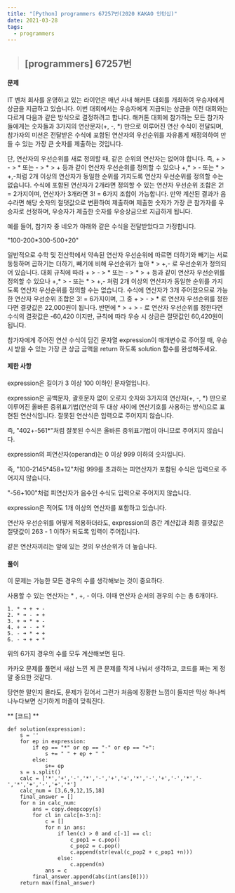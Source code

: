 ```yaml
---
title: "[Python] programmers 67257번(2020 KAKAO 인턴십)" 
date: 2021-03-28
tags:
  - programmers
---
```


> ## [programmers] 67257번 

#### 문제
IT 벤처 회사를 운영하고 있는 라이언은 매년 사내 해커톤 대회를 개최하여 우승자에게 상금을 지급하고 있습니다.
이번 대회에서는 우승자에게 지급되는 상금을 이전 대회와는 다르게 다음과 같은 방식으로 결정하려고 합니다.
해커톤 대회에 참가하는 모든 참가자들에게는 숫자들과 3가지의 연산문자(+, -, *) 만으로 이루어진 연산 수식이 전달되며, 참가자의 미션은 전달받은 수식에 포함된 연산자의 우선순위를 자유롭게 재정의하여 만들 수 있는 가장 큰 숫자를 제출하는 것입니다.

단, 연산자의 우선순위를 새로 정의할 때, 같은 순위의 연산자는 없어야 합니다. 즉, + > - > * 또는 - > * > + 등과 같이 연산자 우선순위를 정의할 수 있으나 +,* > - 또는 * > +,-처럼 2개 이상의 연산자가 동일한 순위를 가지도록 연산자 우선순위를 정의할 수는 없습니다. 수식에 포함된 연산자가 2개라면 정의할 수 있는 연산자 우선순위 조합은 2! = 2가지이며, 연산자가 3개라면 3! = 6가지 조합이 가능합니다.
만약 계산된 결과가 음수라면 해당 숫자의 절댓값으로 변환하여 제출하며 제출한 숫자가 가장 큰 참가자를 우승자로 선정하며, 우승자가 제출한 숫자를 우승상금으로 지급하게 됩니다.

예를 들어, 참가자 중 네오가 아래와 같은 수식을 전달받았다고 가정합니다.

"100-200*300-500+20"

일반적으로 수학 및 전산학에서 약속된 연산자 우선순위에 따르면 더하기와 빼기는 서로 동등하며 곱하기는 더하기, 빼기에 비해 우선순위가 높아 * > +,- 로 우선순위가 정의되어 있습니다.
대회 규칙에 따라 + > - > * 또는 - > * > + 등과 같이 연산자 우선순위를 정의할 수 있으나 +,* > - 또는 * > +,- 처럼 2개 이상의 연산자가 동일한 순위를 가지도록 연산자 우선순위를 정의할 수는 없습니다.
수식에 연산자가 3개 주어졌으므로 가능한 연산자 우선순위 조합은 3! = 6가지이며, 그 중 + > - > * 로 연산자 우선순위를 정한다면 결괏값은 22,000원이 됩니다.
반면에 * > + > - 로 연산자 우선순위를 정한다면 수식의 결괏값은 -60,420 이지만, 규칙에 따라 우승 시 상금은 절댓값인 60,420원이 됩니다.

참가자에게 주어진 연산 수식이 담긴 문자열 expression이 매개변수로 주어질 때, 우승 시 받을 수 있는 가장 큰 상금 금액을 return 하도록 solution 함수를 완성해주세요.
#### 제한 사항
expression은 길이가 3 이상 100 이하인 문자열입니다.

expression은 공백문자, 괄호문자 없이 오로지 숫자와 3가지의 연산자(+, -, *) 만으로 이루어진 올바른 중위표기법(연산의 두 대상 사이에 연산기호를 사용하는 방식)으로 표현된 연산식입니다. 잘못된 연산식은 입력으로 주어지지 않습니다.

즉, "402+-561*"처럼 잘못된 수식은 올바른 중위표기법이 아니므로 주어지지 않습니다.

expression의 피연산자(operand)는 0 이상 999 이하의 숫자입니다.

즉, "100-2145*458+12"처럼 999를 초과하는 피연산자가 포함된 수식은 입력으로 주어지지 않습니다.

"-56+100"처럼 피연산자가 음수인 수식도 입력으로 주어지지 않습니다.

expression은 적어도 1개 이상의 연산자를 포함하고 있습니다.

연산자 우선순위를 어떻게 적용하더라도, expression의 중간 계산값과 최종 결괏값은 절댓값이 263 - 1 이하가 되도록 입력이 주어집니다.

같은 연산자끼리는 앞에 있는 것의 우선순위가 더 높습니다.

#### **풀이**
이 문제는 가능한 모든 경우의 수를 생각해보는 것이 중요하다.

사용할 수 있는 연산자는 * , +, - 이다. 이때 연산자 순서의 경우의 수는 총 6개이다.
    
    1. * ➜ + ➜ -
    2. * ➜ - ➜ +
    3. + ➜ * ➜ -
    4. + ➜ - ➜ *
    5. - ➜ * ➜ +
    6. - ➜ + ➜ *

위의 6가지 경우의 수를 모두 계산해보면 된다. 

카카오 문제를 풀면서 새삼 느낀 게 큰 문제를 작게 나눠서 생각하고, 코드를 짜는 게 정말 중요한 것같다.

당연한 말인지 몰라도, 문제가 길어서 그런가 처음에 장황한 느낌이 들지만 막상 하나씩 나누다보면 신기하게 퍼즐이 맞춰진다.

** [코드] **

    def solution(expression):
        s = ''
        for ep in expression:
            if ep == "*" or ep == "-" or ep == "+":
                s += " " + ep + " "
            else:
                s+= ep
        s = s.split()
        calc = ['*','+','-','*','-','+','+','*','-','+','-','*','-','*','+','-','+','*']
        calc_num = [3,6,9,12,15,18] 
        final_answer = []
        for n in calc_num:
            ans = copy.deepcopy(s)
            for cl in calc[n-3:n]:
                c = []
                for n in ans:
                    if len(c) > 0 and c[-1] == cl:
                        c_pop1 = c.pop()
                        c_pop2 = c.pop()
                        c.append(str(eval(c_pop2 + c_pop1 +n)))
                    else:
                        c.append(n)
                ans = c
            final_answer.append(abs(int(ans[0])))
        return max(final_answer)